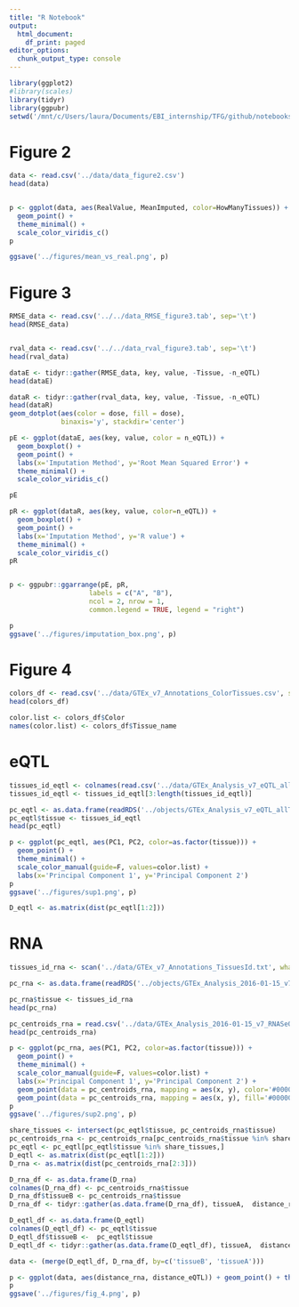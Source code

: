 ```yaml
---
title: "R Notebook"
output:
  html_document:
    df_print: paged
editor_options:
  chunk_output_type: console
---
```


```r
library(ggplot2)
#library(scales)
library(tidyr)
library(ggpubr)
setwd('/mnt/c/Users/laura/Documents/EBI_internship/TFG/github/notebooks/')
```

# Figure 2

```r


data <- read.csv('../data/data_figure2.csv')
head(data)


p <- ggplot(data, aes(RealValue, MeanImputed, color=HowManyTissues)) + 
  geom_point() + 
  theme_minimal() + 
  scale_color_viridis_c()
p

ggsave('../figures/mean_vs_real.png', p)

```

# Figure 3

```r
RMSE_data <- read.csv('../../data_RMSE_figure3.tab', sep='\t')
head(RMSE_data)


rval_data <- read.csv('../../data_rval_figure3.tab', sep='\t')
head(rval_data)

dataE <- tidyr::gather(RMSE_data, key, value, -Tissue, -n_eQTL)
head(dataE)

dataR <- tidyr::gather(rval_data, key, value, -Tissue, -n_eQTL)
head(dataR)
geom_dotplot(aes(color = dose, fill = dose), 
             binaxis='y', stackdir='center')

pE <- ggplot(dataE, aes(key, value, color = n_eQTL)) + 
  geom_boxplot() +
  geom_point() +
  labs(x='Imputation Method', y='Root Mean Squared Error') + 
  theme_minimal() + 
  scale_color_viridis_c()

pE

pR <- ggplot(dataR, aes(key, value, color=n_eQTL)) + 
  geom_boxplot() +
  geom_point() +
  labs(x='Imputation Method', y='R value') + 
  theme_minimal() + 
  scale_color_viridis_c()
pR


p <- ggpubr::ggarrange(pE, pR,
                    labels = c("A", "B"),
                    ncol = 2, nrow = 1, 
                    common.legend = TRUE, legend = "right")

p
ggsave('../figures/imputation_box.png', p)

```


# Figure 4
```r
colors_df <- read.csv('../data/GTEx_v7_Annotations_ColorTissues.csv', stringsAsFactors = F)
head(colors_df)

color.list <- colors_df$Color
names(color.list) <- colors_df$Tissue_name 
```


# eQTL

```r
tissues_id_eqtl <- colnames(read.csv('../data/GTEx_Analysis_v7_eQTL_allTissues_slope_top_complete.csv.gz'))
tissues_id_eqtl <- tissues_id_eqtl[3:length(tissues_id_eqtl)]

pc_eqtl <- as.data.frame(readRDS('../objects/GTEx_Analysis_v7_eQTL_allTissues_slope_top_complete_pcsX.rds'))
pc_eqtl$tissue <- tissues_id_eqtl
head(pc_eqtl)

p <- ggplot(pc_eqtl, aes(PC1, PC2, color=as.factor(tissue))) + 
  geom_point() + 
  theme_minimal() +  
  scale_color_manual(guide=F, values=color.list) + 
  labs(x='Principal Component 1', y='Principal Component 2') 
p 
ggsave('../figures/sup1.png', p)
```


```r
D_eqtl <- as.matrix(dist(pc_eqtl[1:2]))
```

# RNA

```r
tissues_id_rna <- scan('../data/GTEx_v7_Annotations_TissuesId.txt', what = 's', sep='\n')
```


```r
pc_rna <- as.data.frame(readRDS('../objects/GTEx_Analysis_2016-01-15_v7_RNASeQCv1.1.8_gene_tpm_top_pcsX.rds'))

pc_rna$tissue <- tissues_id_rna
head(pc_rna)
```

```r
pc_centroids_rna = read.csv('../data/GTEx_Analysis_2016-01-15_v7_RNASeQCv1.1.8_pc_centroids.csv')
head(pc_centroids_rna)
```


```r
p <- ggplot(pc_rna, aes(PC1, PC2, color=as.factor(tissue))) + 
  geom_point() + 
  theme_minimal() +  
  scale_color_manual(guide=F, values=color.list) + 
  labs(x='Principal Component 1', y='Principal Component 2') +
  geom_point(data = pc_centroids_rna, mapping = aes(x, y), color='#000000') + 
  geom_point(data = pc_centroids_rna, mapping = aes(x, y), fill='#000000', shape=4)
p 
ggsave('../figures/sup2.png', p)
```

```r
share_tissues <- intersect(pc_eqtl$tissue, pc_centroids_rna$tissue)
pc_centroids_rna <- pc_centroids_rna[pc_centroids_rna$tissue %in% share_tissues,]
pc_eqtl <- pc_eqtl[pc_eqtl$tissue %in% share_tissues,]
D_eqtl <- as.matrix(dist(pc_eqtl[1:2]))
D_rna <- as.matrix(dist(pc_centroids_rna[2:3]))
```


```r
D_rna_df <- as.data.frame(D_rna)
colnames(D_rna_df) <- pc_centroids_rna$tissue
D_rna_df$tissueB <- pc_centroids_rna$tissue
D_rna_df <- tidyr::gather(as.data.frame(D_rna_df), tissueA,  distance_rna, -tissueB)

```

```r
D_eqtl_df <- as.data.frame(D_eqtl)
colnames(D_eqtl_df) <- pc_eqtl$tissue
D_eqtl_df$tissueB <-  pc_eqtl$tissue
D_eqtl_df <- tidyr::gather(as.data.frame(D_eqtl_df), tissueA,  distance_eQTL, -tissueB)
```

```r
data <- (merge(D_eqtl_df, D_rna_df, by=c('tissueB', 'tissueA')))
```

```r
p <- ggplot(data, aes(distance_rna, distance_eQTL)) + geom_point() + theme_minimal()
p
ggsave('../figures/fig_4.png', p)
```




